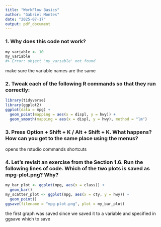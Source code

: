 ```yaml
---
title: "WorkFlow Basics"
author: "Gabriel Montes"
date: "2025-07-17"
output: pdf_document
---
```


### 1. Why does this code not work?

```r
my_variable <- 10
my_variable
#> Error: object 'my_varıable' not found
```

make sure the variable names are the same

### 2. Tweak each of the following R commands so that they run correctly:

```r
library(tidyverse)
library(ggplot2)
ggplot(data = mpg) +
  geom_point(mapping = aes(x = displ, y = hwy)) +
  geom_smooth(mapping = aes(x = displ, y = hwy), method = "lm")

```

### 3. Press Option + Shift + K / Alt + Shift + K. What happens? How can you get to the same place using the menus?

opens the rstudio commands shortcuts

### 4. Let’s revisit an exercise from the Section 1.6. Run the following lines of code. Which of the two plots is saved as mpg-plot.png? Why?

```r
my_bar_plot <- ggplot(mpg, aes(x = class)) +
  geom_bar()
my_scatter_plot <- ggplot(mpg, aes(x = cty, y = hwy)) +
  geom_point()
ggsave(filename = "mpg-plot.png", plot = my_bar_plot)
```

the first graph was saved since we saved it to a variable and specified in ggsave which to save

